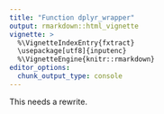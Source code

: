 ```yaml
---
title: "Function dplyr_wrapper"
output: rmarkdown::html_vignette
vignette: >
  %\VignetteIndexEntry{fxtract}
  \usepackage[utf8]{inputenc}
  %\VignetteEngine{knitr::rmarkdown}
editor_options: 
  chunk_output_type: console
---
```


This needs a rewrite.

<!-- This function wraps the `group_by` functionality of `dplyr`. -->
<!-- Given a **user-defined** function `fun`, `dplyr_wrapper` calculates this function for each ID of a grouping variable. -->
<!-- The function `fun` needs to be defined on the given dataset and is allowed to return a named vector of arbitrary length. -->
<!-- The dataframe should contain a grouping variable with all the IDs: -->

<!-- This function works fine for small datasets and few features. But if your dataset is too big and you have many complicated features, then it's highly advised to use the R6 object ``Xtractor`` (click [here](https://quayau.github.io/fxtract/docs/articles/tutorial/basics_project.html)). -->

<!-- ## Example data -->
<!-- Let's simulate a simple (absolutely arbitrary!) example dataset. -->
<!-- Two participants with the ID *1* or *2* were given two tasks. -->
<!-- For each task they were given two hours of time.  -->
<!-- A value *x* was measured during this task. -->
<!-- ```{r, message = FALSE, warning = FALSE} -->
<!-- library(fxtract) -->
<!-- df = data.frame(id = c(rep(1, 10), rep(2, 10))) -->
<!-- df$task = rep(c(rep("task1", 5), rep("task2", 5)), 2) -->
<!-- df$hour = rep(c(rep("hour1", 3), rep("hour2", 2), rep("hour1", 2), rep("hour2", 3)), 2) -->
<!-- df$x = rnorm(20) -->
<!-- df -->
<!-- ``` -->

<!-- ### Return 1 value each -->
<!-- Let's say we are interested in the maximum value of **x** for each participant.  -->
<!-- We need to define a function, which has a dataframe as input and a named vector as output: -->
<!-- ```{r} -->
<!-- fun = function(data) { -->
<!--   c(max_x = max(data$x)) -->
<!-- } -->
<!-- ``` -->
<!-- Now we can calculate the desired outcome: -->
<!-- ```{r} -->
<!-- dplyr_wrapper(df, group_by = "id", fun = fun) -->
<!-- ``` -->


<!-- ### Return more values at once -->
<!-- Sometimes calculations can take a long time (e.g. clustering of GPS points) and we want to calculate more than one value (e.g. `mean` and `sd`). This can be achieved by returning a named vector: -->
<!-- ```{r} -->
<!-- more_features = function(data) { -->
<!--   c(max_x = max(data$x), sd_x = sd(data$x)) -->
<!-- } -->
<!-- dplyr_wrapper(df, group_by = "id", fun = more_features) -->
<!-- ``` -->

<!-- ### Group by two columns -->
<!-- ```{r} -->
<!-- dplyr_wrapper(df, group_by = c("id", "task"), fun = more_features) -->
<!-- ``` -->

<!-- ### Group by three columns -->
<!-- ```{r} -->
<!-- dplyr_wrapper(df, group_by = c("id", "task", "hour"), fun = more_features) -->
<!-- ``` -->



